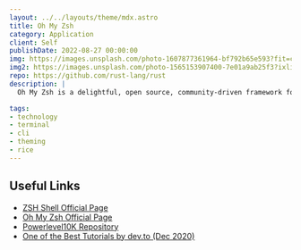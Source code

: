 ```yaml
---
layout: ../../layouts/theme/mdx.astro
title: Oh My Zsh
category: Application
client: Self
publishDate: 2022-08-27 00:00:00
img: https://images.unsplash.com/photo-1607877361964-bf792b65e593?fit=crop&w=1400&h=700&q=75
img2: https://images.unsplash.com/photo-1565153907400-7e01a9ab25f3?ixlib=rb-1.2.1&ixid=MnwxMjA3fDB8MHxwaG90by1wYWdlfHx8fGVufDB8fHx8&auto=format&fit=crop&w=1287&q=80
repo: https://github.com/rust-lang/rust
description: |
  Oh My Zsh is a delightful, open source, community-driven framework for managing your Zsh configuration. It comes bundled with thousands of helpful functions, helpers, plugins, themes.

tags:
- technology
- terminal
- cli
- theming
- rice
---
```


## Useful Links

- [ZSH Shell Official Page](https://www.zsh.org/)
- [Oh My Zsh Official Page](https://ohmyz.sh/)
- [Powerlevel10K Repository](https://github.com/romkatv/powerlevel10k)
- [One of the Best Tutorials by dev.to (Dec 2020)](https://dev.to/abdfnx/oh-my-zsh-powerlevel10k-cool-terminal-1no0)
